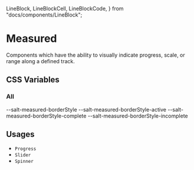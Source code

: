   LineBlock,
  LineBlockCell,
  LineBlockCode,
} from "docs/components/LineBlock";

<Meta title="Documentation/Styles and Theming/Characteristics/Measured" />

# Measured

Components which have the ability to visually indicate progress, scale, or range along a defined track.

## CSS Variables

### All

<Canvas>
  <Story name="All">
    <DocGrid>
      <ColorBlock colorVar="--salt-measured-background" />
      <ColorBlock colorVar="--salt-measured-background-disabled" />
      <ColorBlock colorVar="--salt-measured-borderColor" />
      <ColorBlock colorVar="--salt-measured-borderColor-disabled" />
      <ColorBlock colorVar="--salt-measured-fill" />
      <ColorBlock colorVar="--salt-measured-fill-disabled" />
      <ColorBlock colorVar="--salt-measured-foreground" />
      <ColorBlock colorVar="--salt-measured-foreground-hover" />
      <ColorBlock colorVar="--salt-measured-foreground-active" />
      <ColorBlock colorVar="--salt-measured-foreground-undo" />
      <ColorBlock colorVar="--salt-measured-foreground-activeDisabled" />
      <ColorBlock colorVar="--salt-measured-foreground-disabled" />
      <LineBlockCell />
      <LineBlockCode>--salt-measured-borderStyle</LineBlockCode>
      <LineBlockCell />
      <LineBlockCode>--salt-measured-borderStyle-active</LineBlockCode>
      <LineBlockCell />
      <LineBlockCode>--salt-measured-borderStyle-complete</LineBlockCode>
      <LineBlockCell />
      <LineBlockCode>--salt-measured-borderStyle-incomplete</LineBlockCode>
      <LineBlock lineWidth="--salt-measured-borderWidth" />
      <LineBlock lineWidth="--salt-measured-borderWidth-active" />
      <LineBlock lineWidth="--salt-measured-borderWidth-complete" />
      <LineBlock lineWidth="--salt-measured-borderWidth-incomplete" />
      <FontWeightBlock fontWeight="--salt-measured-fontWeight" />
      <FontWeightBlock fontWeight="--salt-measured-textAlign" />
    </DocGrid>
  </Story>
</Canvas>

## Usages

- `Progress`
- `Slider`
- `Spinner`
